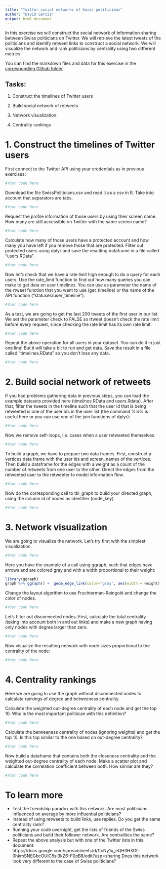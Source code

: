 ```yaml
---
title: "Twitter social networks of Swiss politicians"
author: "David Garcia"
output: html_document
---
```


In this exercise we will construct the social network of information sharing between Swiss politicians on Twitter. We will retrieve the latest tweets of the politicians and identify retweet links to construct a social network. We will visualize the network and rank politicians by centrality using two different metrics.

You can find the markdown files and data for this exercise in the [corresponding Github folder]()

## Tasks:

1. Construct the timelines of Twitter users

2. Build social network of retweets

3. Network visualization

4. Centrality rankings

# 1. Construct the timelines of Twitter users

First connect to the Twitter API using your credentials as in previous exercises:
```r
#Your code here
```

Download the file SwissPoliticians.csv and read it as a csv in R. Take into account that separators are tabs.
```r
#Your code here
```

Request the profile information of those users by using their screen name. How many are still accessible on Twitter with the same screen name?
```r
#Your code here
```

Calculate how many of those users have a protected account and how many you have left if you remove those that are protected. Filter out protected users using dplyr and save the resulting dataframe in a file called "users.RData".
```r
#Your code here
```

Now let's check that we have a rate limit high enough to do a query for each users. Use the rate_limit function to find out how many queries you can make to get data on user timelines. You can use as parameter the name of the rtweet function that you want to use (get_timeline) or the name of the API function ("statuses/user_timeline").
```r
#Your code here
```

As a test, we are going to get the last 200 tweets of the first user in our list. We set the parameter check to FALSE so rtweet doesn't check the rate limit before every request, since checking the rate limit has its own rate limit.
```r
#Your code here
```

Repeat the above operation for all users in your dataset. You can do it in just one line! But it will take a bit to run and get data. Save the result in a file called "timelines.RData" so you don't lose any data.
```r
#Your code here
```

# 2. Build social network of retweets

If you had problems gathering data in previous steps, you can load the example datasets provided here (timelines.RData and users.Rdata). After that, filter the tweets in the timeline such that the user id that is being retweeted is one of the user ids in the user list (the command %in% is useful here or you can use one of the join functions of dplyr):

```r
#Your code here
```

Now we remove self-loops, i.e. cases when a user retweeted themselves.
```r
#Your code here
```

To build a graph, we have to prepare two data frames. First, construct a vertices data frame with the user ids and screen_names of the vertices. Then build a dataframe for the edges with a weight as a count of the number of retweets from one user to the other. Direct the edges from the retweeted user to the retweeter to model information flow.
```r
#Your code here
```

Now do the corresponding call to tbl_graph to build your directed graph, using the column id of nodes as identifier (node_key).
```r
#Your code here
```

# 3. Network visualization

We are going to visualize the network. Let's try first with the simplest visualization.
```r
#Your code here
```

Here you have the example of a call using ggraph, such that edges have arrows and are colored gray and with a width proportional to their weight:
```r
library(ggraph)
graph %>% ggraph() +  geom_edge_link(color="gray", aes(width = weight), arrow=arrow(type = "closed", length = unit(5,"pt")))  + geom_node_point() + theme_graph()
```

Change the layout algorithm to use Fruchterman-Reingold and change the color of nodes.
```r
#Your code here
```

Let's filter out disconnected nodes. First, calculate the total centrality (taking into account both in and out links) and make a new graph having only nodes with degree larger than zero.
```r
#Your code here
```

Now visualize the resulting network with node sizes proportional to the centrality of the node:
```r
#Your code here
```

# 4. Centrality rankings

Here we are going to use the graph without disconnected nodes to calculate rankings of degree and betweeness centrality.

Calculate the weighted out-degree centrality of each node and get the top 10. Who is the most important politician with this definition?
```r
#Your code here
```

Calculate the betweeness centrality of nodes (ignoring weights) and get the top 10. Is this top similar to the one based on out-degree centrality?
```r
#Your code here
```

Now build a dataframe that contains both the closeness centrality and the weighted out-degree centrality of each node. Make a scatter plot and calculate the correlation coefficient between both. How similar are they?
```r
#Your code here
```
  
# To learn more

- Test the friendship paradox with this network. Are most politicians influenced on average by more influential politicians?
- Instead of using retweets to build links, use replies. Do you get the same centrality rank?
- Running your code overnight, get the lists of friends of the Swiss politicians and build their follower network. Are centralities the same?
- Repeat the above analysis but with one of the Twitter lists in this document: https://docs.google.com/spreadsheets/d/1tcNy1q_eQH3HXGt-0hkmSNEGbcOUiC5si3kZ6-F0pB8/edit?usp=sharing Does this network look very different to the case of Swiss politicians?

